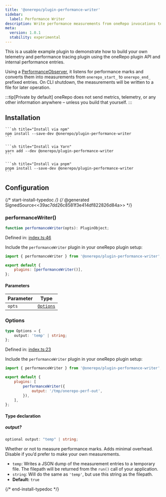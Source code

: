 ```yaml
---
title: '@onerepo/plugin-performance-writer'
sidebar:
  label: Performance Writer
description: Write performance measurements from oneRepo invocations to files.
meta:
  version: 1.0.1
  stability: experimental
---
```



This is a usable example plugin to demonstrate how to build your own telemetry and performance tracing plugin using the oneRepo plugin API and internal performance entries.

Using a [PerformanceObserver](https://nodejs.org/docs/latest-v18.x/api/perf_hooks.html#class-perf_hooksperformanceobserver), it listens for performance marks and converts them into measurements from `onerepo_start_` to `onerepo_end_` prefixed entries. On CLI shutdown, the measurements will be written to a file for later operation.

:::tip[Private by default]
oneRepo does not send metrics, telemetry, or any other information anywhere – unless you build that yourself.
:::

## Installation

<Tabs syncKey="pkgmanager">
  <TabItem label="npm">

    ```sh title="Install via npm"
    npm install --save-dev @onerepo/plugin-performance-writer
    ```

  </TabItem>
  <TabItem label="yarn">

    ```sh title="Install via Yarn"
    yarn add --dev @onerepo/plugin-performance-writer
    ```

  </TabItem>
  <TabItem label="pnpm">

    ```sh title="Install via pnpm"
    pnpm install --save-dev @onerepo/plugin-performance-writer
    ```

  </TabItem>
</Tabs>

## Configuration

{/* start-install-typedoc */}
{/* @generated SignedSource<<39ac7dd26c8581f3e414df822826d84a>> */}

### performanceWriter()

```ts
function performanceWriter(opts): PluginObject;
```

Defined in: [index.ts:46](https://github.com/paularmstrong/onerepo/blob/main/plugins/performance-writer/src/index.ts)

Include the `performanceWriter` plugin in your oneRepo plugin setup:

```js title="onerepo.config.ts" {1,4}
import { performanceWriter } from '@onerepo/plugin-performance-writer';

export default {
	plugins: [performanceWriter()],
};
```

#### Parameters

| Parameter | Type                  |
| --------- | --------------------- |
| `opts`    | [`Options`](#options) |

### Options

```ts
type Options = {
	output: 'temp' | string;
};
```

Defined in: [index.ts:23](https://github.com/paularmstrong/onerepo/blob/main/plugins/performance-writer/src/index.ts)

Include the `performanceWriter` plugin in your oneRepo plugin setup:

```js title="onerepo.config.ts" {1,6}
import { performanceWriter } from '@onerepo/plugin-performance-writer';

export default {
	plugins: [
		performanceWriter({
			output: '/tmp/onerepo-perf-out',
		}),
	],
};
```

#### Type declaration

##### output?

```ts
optional output: "temp" | string;
```

Whether or not to measure performance marks. Adds minimal overhead. Disable if you’d prefer to make your own measurements.

- `temp`: Writes a JSON dump of the measurement entries to a temporary file. The filepath will be returned from the `run()` call of your application.
- `string`: Will do the same as `'temp'`, but use this string as the filepath.
- **Default:** `true`

{/* end-install-typedoc */}
